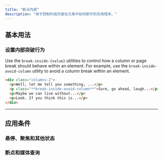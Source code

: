 ```yaml
---
title: "断点内部"
description: "用于控制列或页面在元素中如何断开的实用程序。"
---
```




## 基本用法

### 设置内部突破行为

Use the `break-inside-{value}` utilities to control how a column or page break should behave within an element. For example, use the `break-inside-avoid-column` utility to avoid a column break within an element.

```html
<div class="columns-2">
  <p>Well, let me tell you something, ...</p>
  <p class="**break-inside-avoid-column**">Sure, go ahead, laugh...</p>
  <p>Maybe we can live without...</p>
  <p>Look. If you think this is...</p>
</div>
```

---

## <Heading ignore>应用条件</Heading>

### <Heading ignore>悬停、聚焦和其他状态</Heading>

<HoverFocusAndOtherStates featuredClass="break-inside-avoid-column" />

### <Heading ignore>断点和媒体查询</Heading>

<BreakpointsAndMediaQueries featuredClass="break-inside-avoid-column" />
